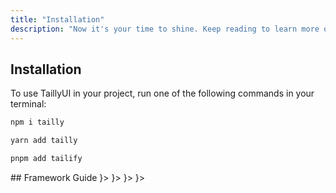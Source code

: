 ```yaml
---
title: "Installation"
description: "Now it's your time to shine. Keep reading to learn more on how to make your docs beautiful and powerful."
---
```


## Installation
To use TaillyUI in your project, run one of the following commands in your terminal:
<CodeGroup>
```bash npm 
npm i tailly
```
```bash yarn
yarn add tailly
```
```bash pnpm
pnpm add tailify
```
</CodeGroup>
## Framework Guide
<CardGroup cols={2}>
  <Card title="SvelteKit" href="/installation/sveltekit" icon={<svg className="h-7 w-7" xmlns="http://www.w3.org/2000/svg" viewBox="0 0 98.1 118" > <path fill="#ff3c00" d="M91.8,15.6C80.9-0.1,59.2-4.7,43.6,5.2L16.1,22.8C8.6,27.5,3.4,35.2,1.9,43.9c-1.3,7.3-0.2,14.8,3.3,21.3 c-2.4,3.6-4,7.6-4.7,11.8c-1.6,8.9,0.5,18.1,5.7,25.4c11,15.7,32.6,20.3,48.2,10.4l27.5-17.5c7.5-4.7,12.7-12.4,14.2-21.1 c1.3-7.3,0.2-14.8-3.3-21.3c2.4-3.6,4-7.6,4.7-11.8C99.2,32.1,97.1,22.9,91.8,15.6"/> <path fill="white" d="M40.9,103.9c-8.9,2.3-18.2-1.2-23.4-8.7c-3.2-4.4-4.4-9.9-3.5-15.3c0.2-0.9,0.4-1.7,0.6-2.6l0.5-1.6l1.4,1 c3.3,2.4,6.9,4.2,10.8,5.4l1,0.3l-0.1,1c-0.1,1.4,0.3,2.9,1.1,4.1c1.6,2.3,4.4,3.4,7.1,2.7c0.6-0.2,1.2-0.4,1.7-0.7L65.5,72 c1.4-0.9,2.3-2.2,2.6-3.8c0.3-1.6-0.1-3.3-1-4.6c-1.6-2.3-4.4-3.3-7.1-2.6c-0.6,0.2-1.2,0.4-1.7,0.7l-10.5,6.7 c-1.7,1.1-3.6,1.9-5.6,2.4c-8.9,2.3-18.2-1.2-23.4-8.7c-3.1-4.4-4.4-9.9-3.4-15.3c0.9-5.2,4.1-9.9,8.6-12.7l27.5-17.5 c1.7-1.1,3.6-1.9,5.6-2.5c8.9-2.3,18.2,1.2,23.4,8.7c3.2,4.4,4.4,9.9,3.5,15.3c-0.2,0.9-0.4,1.7-0.7,2.6l-0.5,1.6l-1.4-1 c-3.3-2.4-6.9-4.2-10.8-5.4l-1-0.3l0.1-1c0.1-1.4-0.3-2.9-1.1-4.1c-1.6-2.3-4.4-3.3-7.1-2.6c-0.6,0.2-1.2,0.4-1.7,0.7L32.4,46.1 c-1.4,0.9-2.3,2.2-2.6,3.8s0.1,3.3,1,4.6c1.6,2.3,4.4,3.3,7.1,2.6c0.6-0.2,1.2-0.4,1.7-0.7l10.5-6.7c1.7-1.1,3.6-1.9,5.6-2.5 c8.9-2.3,18.2,1.2,23.4,8.7c3.2,4.4,4.4,9.9,3.5,15.3c-0.9,5.2-4.1,9.9-8.6,12.7l-27.5,17.5C44.8,102.5,42.9,103.3,40.9,103.9"/> </svg>}>
 
  </Card>
  <Card title="React" href="/installation/react" icon={<svg className="h-7 w-7" xmlns="http://www.w3.org/2000/svg" viewBox="-11.5 -10.23174 23 20.46348"><circle cx="0" cy="0" r="2.05" fill="#61dafb"></circle><g stroke="#61dafb" stroke-width="1" fill="none"><ellipse rx="11" ry="4.2"></ellipse><ellipse rx="11" ry="4.2" transform="rotate(60)"></ellipse><ellipse rx="11" ry="4.2" transform="rotate(120)"></ellipse></g></svg>}>

  </Card>
  <Card title="Vue.js" href="/installation/vue" icon={<svg className="h-7 w-7" xmlns="http://www.w3.org/2000/svg" viewBox="0 0 32 32"> <path d="M24.4,3.925H30L16,28.075,2,3.925H12.71L16,9.525l3.22-5.6Z" fill="#41b883" /> <path d="M2,3.925l14,24.15L30,3.925H24.4L16,18.415,7.53,3.925Z" fill="#41b883" /> <path d="M7.53,3.925,16,18.485l8.4-14.56H19.22L16,9.525l-3.29-5.6Z" fill="#35495e" /> </svg>}>
  </Card>
  <Card title="Astro" href="/installation/astro" icon={<svg className="h-7 w-7" viewBox="0 0 1280 1280" fill="none" xmlns="http://www.w3.org/2000/svg"> <path fill-rule="evenodd" clip-rule="evenodd" d="M815.039 94.6439C824.758 106.709 829.714 122.99 839.626 155.553L1056.17 866.901C976.107 825.368 889.072 795.413 797.281 779.252L656.29 302.798C653.983 295.002 646.822 289.654 638.693 289.654C630.542 289.654 623.368 295.03 621.08 302.853L481.795 779.011C389.579 795.1 302.146 825.109 221.741 866.793L439.347 155.388L439.348 155.388C449.291 122.882 454.262 106.629 463.982 94.5853C472.562 83.9531 483.723 75.6958 496.4 70.6002C510.76 64.8284 527.756 64.8284 561.749 64.8284H717.174C751.212 64.8284 768.23 64.8284 782.603 70.6123C795.292 75.7184 806.459 83.9923 815.039 94.6439Z" fill="url(#paint0_linear_709_110)"/> <path fill-rule="evenodd" clip-rule="evenodd" d="M840.951 900.754C805.253 931.279 734.002 952.097 651.929 952.097C551.197 952.097 466.767 920.737 444.363 878.561C436.354 902.732 434.558 930.396 434.558 948.068C434.558 948.068 429.281 1034.84 489.636 1095.2C489.636 1063.86 515.042 1038.46 546.381 1038.46C600.097 1038.46 600.036 1085.32 599.987 1123.34C599.986 1124.48 599.984 1125.61 599.984 1126.73C599.984 1184.44 635.255 1233.91 685.416 1254.77C677.924 1239.36 673.721 1222.05 673.721 1203.77C673.721 1148.73 706.034 1128.23 743.588 1104.41L743.588 1104.41C773.469 1085.46 806.668 1064.41 829.548 1022.17C841.486 1000.13 848.265 974.893 848.265 948.068C848.265 931.573 845.702 915.676 840.951 900.754Z" fill="#FF5D01"/> <path fill-rule="evenodd" clip-rule="evenodd" d="M840.951 900.754C805.253 931.279 734.002 952.097 651.929 952.097C551.197 952.097 466.767 920.737 444.363 878.561C436.354 902.732 434.558 930.396 434.558 948.068C434.558 948.068 429.281 1034.84 489.636 1095.2C489.636 1063.86 515.042 1038.46 546.381 1038.46C600.097 1038.46 600.036 1085.32 599.987 1123.34C599.986 1124.48 599.984 1125.61 599.984 1126.73C599.984 1184.44 635.255 1233.91 685.416 1254.77C677.924 1239.36 673.721 1222.05 673.721 1203.77C673.721 1148.73 706.034 1128.23 743.588 1104.41L743.588 1104.41C773.469 1085.46 806.668 1064.41 829.548 1022.17C841.486 1000.13 848.265 974.893 848.265 948.068C848.265 931.573 845.702 915.676 840.951 900.754Z" fill="url(#paint1_linear_709_110)"/> <defs> <linearGradient id="paint0_linear_709_110" x1="882.997" y1="27.1132" x2="638.955" y2="866.902" gradientUnits="userSpaceOnUse"> <stop stop-color="#000014"/> <stop offset="1" stop-color="#150426"/> </linearGradient> <linearGradient id="paint1_linear_709_110" x1="1001.68" y1="652.45" x2="790.326" y2="1094.91" gradientUnits="userSpaceOnUse"> <stop stop-color="#FF1639"/> <stop offset="1" stop-color="#FF1639" stop-opacity="0"/> </linearGradient> </defs> </svg>}>
  </Card>
</CardGroup>